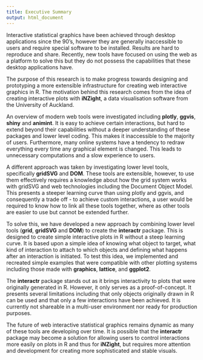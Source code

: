 ```yaml
---
title: Executive Summary
output: html_document
---
```


Interactive statistical graphics have been achieved through desktop applications
since the 90's, however they are generally inaccessible to users and require special
software to be installed. Results are hard to reproduce and share. Recently, new tools have focused on
using the web as a platform to solve this but they do not possess the capabilities
that these desktop applications have.

The purpose of this research is to make progress towards designing and prototyping a
more extensible infrastructure for creating web interactive graphics in R.
The motivation behind this research comes from the idea of creating interactive
 plots with **iNZight**, a data visualisation software from the University of Auckland.

An overview of modern web tools were investigated including **plotly**, **ggvis**, **shiny** and **animint**.  It is easy to achieve certain interactions, but hard to extend beyond their capabilities without a deeper understanding of these packages and lower level coding. This makes it inaccessible to the majority of users.  Furthermore, many online systems have a
tendency to redraw everything every time any graphical element is changed. This
leads to unnecessary computations and a slow experience to users.

A different approach was taken by investigating lower level tools, specifically **gridSVG** and **DOM**. These tools are extensible, however, to use them effectively requires a
knowledge about how the grid system works with gridSVG and web technologies including the Document Object Model. This presents a steeper learning curve than using plotly and ggvis, and consequently a trade off - to achieve custom interactions, a user would be required to know how to link all these tools together, where as other tools are easier to use but cannot be extended further.

To solve this, we have developed a new approach by
combining lower level tools (**grid**, **gridSVG** and **DOM**) to create the
**interactr** package. This is designed to create simple
interactive plots in R without a steep learning curve. It is based upon a simple
idea of knowing what object to target, what kind of interaction to attach to
which objects and defining what happens after an interaction is initiated. To
test this idea, we implemented and recreated simple examples that were
compatible with other plotting systems including those made with
**graphics**, **lattice**, and **ggplot2**.

The **interactr** package stands out as it brings interactivity to plots that
were originally generated in R. However, it only serves
as a proof-of-concept. It presents several limitations including that only
objects originally drawn in R can be used and that only a few
interactions have been achieved. It is currently not shareable
in a multi-user environment nor ready for production purposes.

The future of web interactive statistical graphics remains dynamic as many
of these tools are developing over time. It is possible that the **interactr**
package may become a solution for allowing users to control interactions more
easily on plots in R and thus for **iNZight**, but requires more attention and
development for creating more sophisticated and stable visuals.
